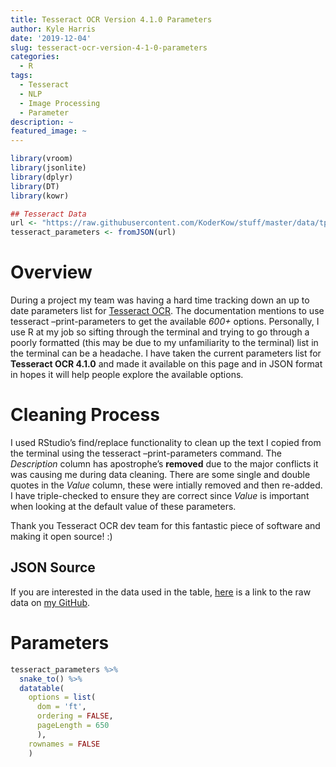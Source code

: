 ```yaml
---
title: Tesseract OCR Version 4.1.0 Parameters
author: Kyle Harris
date: '2019-12-04'
slug: tesseract-ocr-version-4-1-0-parameters
categories:
  - R
tags:
  - Tesseract
  - NLP
  - Image Processing
  - Parameter
description: ~
featured_image: ~
---
```


```r
library(vroom)
library(jsonlite)
library(dplyr)
library(DT)
library(kowr)

## Tesseract Data
url <- "https://raw.githubusercontent.com/KoderKow/stuff/master/data/tp_json.json"
tesseract_parameters <- fromJSON(url)
```

# Overview

During a project my team was having a hard time tracking down an up to date parameters list for [Tesseract OCR](https://github.com/tesseract-ocr/tesseract). The documentation mentions to use <hc>tesseract --print-parameters</hc> to get the available *600+* options. Personally, I use R at my job so sifting through the terminal and trying to go through a poorly formatted (this may be due to my unfamiliarity to the terminal) list in the terminal can be a headache. I have taken the current parameters list for **Tesseract OCR 4.1.0** and made it available on this page and in JSON format in hopes it will help people explore the available options.

<!-- Below the table there will will be this table is JSON for those wanting the raw data. -->

# Cleaning Process

I used RStudio's find/replace functionality to clean up the text I copied from the terminal using the <hc>tesseract --print-parameters</hc> command. The *Description* column has apostrophe's **removed** due to the major conflicts it was causing me during data cleaning. There are some single and double quotes in the *Value* column, these were intially removed and then re-added. I have triple-checked to ensure they are correct since *Value* is important when looking at the default value of these parameters.

Thank you Tesseract OCR dev team for this fantastic piece of software and making it open source! :)

## JSON Source

If you are interested in the data used in the table, [here](https://raw.githubusercontent.com/KoderKow/stuff/master/data/tp_json.json) is a link to the raw data on [my GitHub](https://github.com/KoderKow/stuff/blob/master/data/tp_json.json).

# Parameters

```r
tesseract_parameters %>% 
  snake_to() %>% 
  datatable(
    options = list(
      dom = 'ft',
      ordering = FALSE,
      pageLength = 650
      ),
    rownames = FALSE
    )
```
